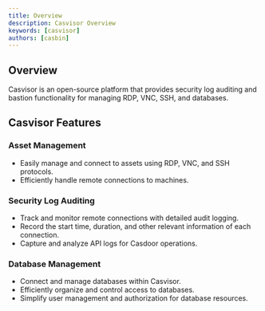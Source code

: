 ```yaml
---
title: Overview
description: Casvisor Overview
keywords: [casvisor]
authors: [casbin]
---
```


## Overview

Casvisor is an open-source platform that provides security log auditing and bastion functionality for managing RDP, VNC, SSH, and databases.

## Casvisor Features

### Asset Management

- Easily manage and connect to assets using RDP, VNC, and SSH protocols.
- Efficiently handle remote connections to machines.

### Security Log Auditing

- Track and monitor remote connections with detailed audit logging.
- Record the start time, duration, and other relevant information of each connection.
- Capture and analyze API logs for Casdoor operations.

### Database Management

- Connect and manage databases within Casvisor.
- Efficiently organize and control access to databases.
- Simplify user management and authorization for database resources.
